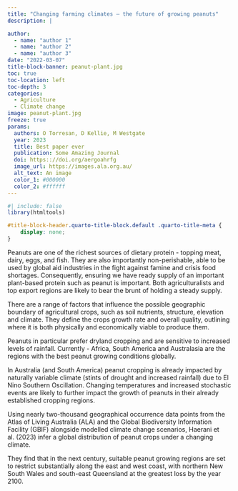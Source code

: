 ```yaml
---
title: "Changing farming climates – the future of growing peanuts"
description: |

author:
  - name: "author 1"
  - name: "author 2"
  - name: "author 3"
date: "2022-03-07"
title-block-banner: peanut-plant.jpg
toc: true
toc-location: left
toc-depth: 3
categories:
  - Agriculture
  - Climate change
image: peanut-plant.jpg
freeze: true
params:
  authors: O Torresan, D Kellie, M Westgate
  year: 2023
  title: Best paper ever
  publication: Some Amazing Journal
  doi: https:://doi.org/aergoahrfg
  image_url: https://images.ala.org.au/
  alt_text: An image
  color_1: #000000
  color_2: #ffffff
---
```


```r
#| include: false
library(htmltools)
```

<!-- remove metadata section -->

```css
#title-block-header.quarto-title-block.default .quarto-title-meta {
    display: none;
}
```

<!-- Author card -->

Peanuts are one of the richest sources of dietary protein - topping meat, dairy, eggs, and fish. They are also importantly non-perishable, able to be used by global aid industries in the fight against famine and crisis food shortages. Consequently, ensuring we have ready supply of an important plant-based protein such as peanut is important. Both agriculturalists and top export regions are likely to bear the brunt of holding a steady supply.

There are a range of factors that influence the possible geographic boundary of agricultural crops, such as soil nutrients, structure, elevation and climate. They define the crops growth rate and overall quality, outlining where it is both physically and economically viable to produce them.

Peanuts in particular prefer dryland cropping and are sensitive to increased levels of rainfall. Currently - Africa, South America and Australasia are the regions with the best peanut growing conditions globally.

In Australia (and South America) peanut cropping is already impacted by naturally variable climate (stints of drought and increased rainfall) due to El Nino Southern Oscillation. Changing temperatures and increased stochastic events are likely to further impact the growth of peanuts in their already established cropping regions.

Using nearly two-thousand geographical occurrence data points from the Atlas of Living Australia (ALA) and the Global Biodiversity Information Facility (GBIF) alongside modelled climate change scenarios, Haerani et al. (2023) infer a global distribution of peanut crops under a changing climate.

They find that in the next century, suitable peanut growing regions are set to restrict substantially along the east and west coast, with northern New South Wales and south-east Queensland at the greatest loss by the year 2100.

```r

```
